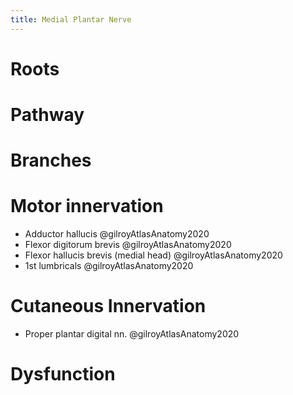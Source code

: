 ```yaml
---
title: Medial Plantar Nerve
---
```



# Roots

# Pathway

# Branches

# Motor innervation

- Adductor hallucis @gilroyAtlasAnatomy2020 
- Flexor digitorum brevis @gilroyAtlasAnatomy2020
- Flexor hallucis brevis (medial head) @gilroyAtlasAnatomy2020 
- 1st lumbricals @gilroyAtlasAnatomy2020


# Cutaneous Innervation

- Proper plantar digital nn. @gilroyAtlasAnatomy2020


# Dysfunction